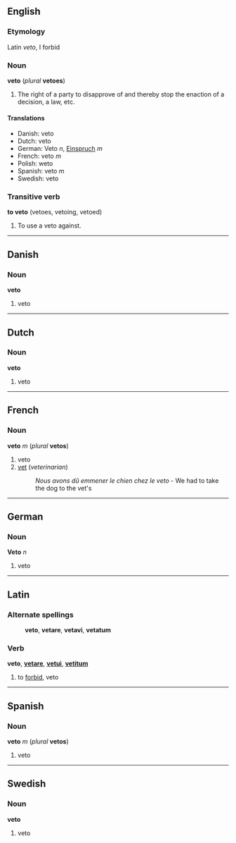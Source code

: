 ==English==
===Etymology===
Latin ''veto'', I forbid

===Noun===
'''veto''' (''plural'' '''vetoes''')

#The right of a party to disapprove of and thereby stop the enaction of a decision, a law, etc.

====Translations====

*Danish: veto
*Dutch: veto
*German: Veto ''n'', [[Einspruch]] ''m''
*French: veto ''m''
*Polish: weto
*Spanish: veto ''m''
*Swedish: veto

===Transitive verb===
'''to veto''' (vetoes, vetoing, vetoed)

#To use a veto against.

----
==Danish==
===Noun===
'''veto'''

#veto

----
==Dutch==
===Noun===
'''veto'''

#veto

----
==French==
===Noun===
'''veto''' ''m'' (''plural'' '''vetos''')

#veto
#[[vet]] (''veterinarian'')
#:''Nous avons dû emmener le chien chez le veto'' - We had to take the dog to the vet's

----
==German==
===Noun===
'''Veto''' ''n''

#veto

----
==Latin==
===Alternate spellings===
:'''veto''', '''vetare''', '''vetavi''', '''vetatum'''

===Verb===
'''veto''', '''[[vetare]]''', '''[[vetui]]''', '''[[vetitum]]'''

# to [[forbid]], veto

----
==Spanish==
===Noun===
'''veto''' ''m'' (''plural'' '''vetos''')

#veto

----
==Swedish==
===Noun===
'''veto'''

#veto